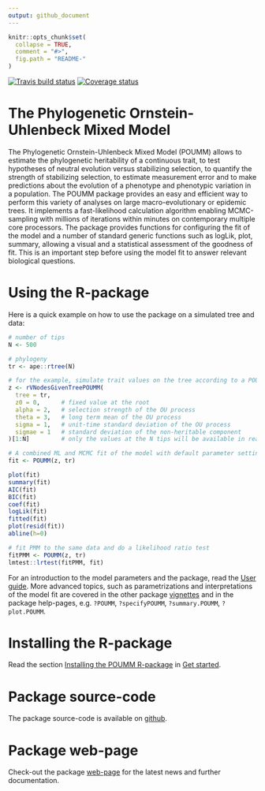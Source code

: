 ```yaml
---
output: github_document
---
```


<!-- README.md is generated from README.Rmd. Please edit that file -->

```r
knitr::opts_chunk$set(
  collapse = TRUE,
  comment = "#>",
  fig.path = "README-"
)
```

[![Travis build status](https://travis-ci.org/venelin/POUMM.svg?branch=master)](https://travis-ci.org/venelin/POUMM)
[![Coverage status](https://codecov.io/gh/venelin/POUMM/branch/master/graph/badge.svg)](https://codecov.io/github/venelin/POUMM?branch=master)

# The Phylogenetic Ornstein-Uhlenbeck Mixed Model
The Phylogenetic Ornstein-Uhlenbeck Mixed Model (POUMM) allows to estimate the phylogenetic heritability of a continuous trait, to test hypotheses of neutral evolution versus stabilizing selection, to quantify the strength of stabilizing selection, to estimate measurement error and to make predictions about the evolution of a phenotype and phenotypic variation in a population. The POUMM package provides an easy and efficient way to perform this variety of analyses on large macro-evolutionary or epidemic trees. It implements a fast-likelihood calculation algorithm enabling MCMC-sampling with millions of iterations within minutes on contemporary multiple core processors. The package provides functions for configuring the fit of the model and a number of standard generic functions such as logLik, plot, summary, allowing a visual and a statistical assessment of the goodness of fit. This is an important step before using the model fit to answer relevant biological questions.

# Using the R-package
Here is a quick example on how to use the package on a simulated tree and data:

```r
# number of tips
N <- 500 

# phylogeny
tr <- ape::rtree(N)

# for the example, simulate trait values on the tree according to a POUMM model.
z <- rVNodesGivenTreePOUMM(
  tree = tr,   
  z0 = 0,      # fixed value at the root
  alpha = 2,   # selection strength of the OU process
  theta = 3,   # long term mean of the OU process
  sigma = 1,   # unit-time standard deviation of the OU process
  sigmae = 1   # standard deviation of the non-heritable component
)[1:N]         # only the values at the N tips will be available in reality

# A combined ML and MCMC fit of the model with default parameter settings.
fit <- POUMM(z, tr)

plot(fit)
summary(fit)
AIC(fit)
BIC(fit)
coef(fit)
logLik(fit)
fitted(fit)
plot(resid(fit))
abline(h=0)

# fit PMM to the same data and do a likelihood ratio test
fitPMM <- POUMM(z, tr)
lmtest::lrtest(fitPMM, fit)
```

For an introduction to the model parameters and the package, read the [User guide](https://venelin.github.io/POUMM/articles/UserGuide.html). More advanced topics, such as parametrizations and interpretations of the model fit are covered in the other package [vignettes](https://venelin.github.io/POUMM/articles/index.html) and in the package  help-pages, e.g. `?POUMM`, `?specifyPOUMM`, `?summary.POUMM`, `?plot.POUMM`.

# Installing the R-package
Read the section [Installing the POUMM R-package](https://venelin.github.io/POUMM/articles/UserGuide.html#Installing) in [Get started](https://venelin.github.io/POUMM/articles/UserGuide.html).

# Package source-code
The package source-code is available on [github](https://github.com/venelin/POUMM.git).

# Package web-page
Check-out the package [web-page](https://venelin.github.io/POUMM/index.html) for the latest news and further documentation.

